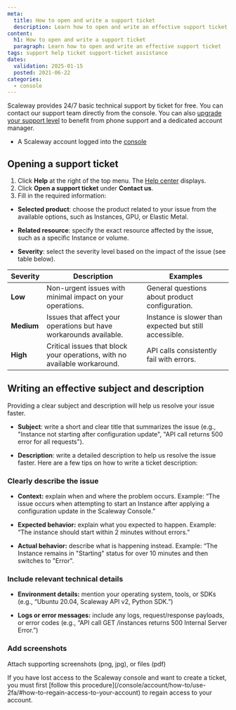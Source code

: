 ```yaml
---
meta:
  title: How to open and write a support ticket
  description: Learn how to open and write an effective support ticket
content:
  h1: How to open and write a support ticket
  paragraph: Learn how to open and write an effective support ticket
tags: support help ticket support-ticket assistance
dates:
  validation: 2025-01-15
  posted: 2021-06-22
categories:
  - console
---
```


Scaleway provides 24/7 basic technical support by ticket for free. You can contact our support team directly from the console. You can also [upgrade your support level](/console/account/how-to/configure-support-plans/) to benefit from phone support and a dedicated account manager.

<Macro id="requirements" />

- A Scaleway account logged into the [console](https://console.scaleway.com)

## Opening a support ticket

1. Click **Help** at the right of the top menu. The [Help center](https://console.scaleway.com/support/tickets) displays.
2. Click **Open a support ticket** under **Contact us**.
3. Fill in the required information:

- **Selected product**: choose the product related to your issue from the available options, such as Instances, GPU, or Elastic Metal.

- **Related resource**: specify the exact resource affected by the issue, such as a specific Instance or volume.

- **Severity**: select the severity level based on the impact of the issue (see table below). 


| **Severity** | **Description**                                                           | **Examples**                                           |
|--------------|---------------------------------------------------------------------------|--------------------------------------------------------|
| **Low**      | Non-urgent issues with minimal impact on your operations.                 | General questions about product configuration.         |
| **Medium**   | Issues that affect your operations but have workarounds available.        | Instance is slower than expected but still accessible. |
| **High**     | Critical issues that block your operations, with no available workaround. | API calls consistently fail with errors.               |


## Writing an effective subject and description

Providing a clear subject and description will help us resolve your issue faster.

- **Subject**: write a short and clear title that summarizes the issue (e.g., "Instance not starting after configuration update", "API call returns 500 error for all requests").

- **Description**: write a detailed description to help us resolve the issue faster. Here are a few tips on how to write a ticket description:

### Clearly describe the issue
- **Context:** explain when and where the problem occurs.
Example: “The issue occurs when attempting to start an Instance after applying a configuration update in the Scaleway Console.”

- **Expected behavior:** explain what you expected to happen.
Example: “The instance should start within 2 minutes without errors.”

- **Actual behavior:** describe what is happening instead.
Example: “The Instance remains in "Starting" status for over 10 minutes and then switches to "Error". 

### Include relevant technical details

- **Environment details:** mention your operating system, tools, or SDKs (e.g., “Ubuntu 20.04, Scaleway API v2, Python SDK.”)

- **Logs or error messages:** include any logs, request/response payloads, or error codes (e.g., “API call GET /instances returns 500 Internal Server Error.”)

### Add screenshots

Attach supporting screenshots (png, jpg), or files (pdf) 



<Message type="important">
  If you have lost access to the Scaleway console and want to create a ticket, you must first [follow this procedure](/console/account/how-to/use-2fa/#how-to-regain-access-to-your-account) to regain access to your account.
</Message>
